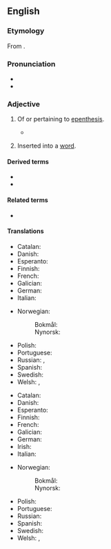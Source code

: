 ==English==

===Etymology===
{{root|en|ine-pro|*dʰeh₁-}}
From {{der|en|grc|ἐπενθετικός|t=inserted}}.

===Pronunciation===
* {{IPA|en|/ˌɛpənˈθɛtɪk/}}
* {{hyph|en|ep|en|thet|ic}}

===Adjective===
{{en-adj|-}}

# {{lb|en|phonology|phonetics}} Of or pertaining to [[epenthesis]].
#* {{quote-web
|en
|date=2015-12-07
|author=Julie Beck
|title=The Linguistics of 'YouTube Voice'
|work=The Atlantic
|url=https://www.theatlantic.com/technology/archive/2015/12/the-linguistics-of-youtube-voice/418962/
|passage=“I’ve added a little vowel between the t and the r,” Baron says. “It elongates the word, it adds an extra syllable to the word, it emphasizes the word. There’s a name for this: '''epenthetic''' vowel.”}}
# {{lb|en|phonology|of a [[phoneme]] or [[syllable]]}} Inserted into a [[word]].

====Derived terms====
* {{l|en|epenthetical}}
* {{l|en|epenthetically}}

====Related terms====
* {{l|en|epenthesis}}

====Translations====
{{trans-top|of or pertaining to epenthesis}}
* Catalan: {{t+|ca|epentètic}}
* Danish: {{t|da|epentetisk}}
* Esperanto: {{t|eo|epenteza}}
* Finnish: {{t|fi|epenteettinen}}
* French: {{t+|fr|épenthétique}}
* Galician: {{t+|gl|epentético}}
* German: {{t|de|epenthetisch}}
* Italian: {{t|it|epentetico}}
{{trans-mid}}
* Norwegian:
*: Bokmål: {{t|nb|epentetisk}}
*: Nynorsk: {{t|nn|epentetisk}}
* Polish: {{t|pl|epentetyczny}}
* Portuguese: {{t|pt|epentético}}
* Russian: {{t+|ru|вставно́й}}, {{t+|ru|эпентети́ческий|tr=epentɛtíčeskij}}
* Spanish: {{t+|es|epentético}}
* Swedish: {{t|sv|epentetisk}}
* Welsh: {{t|cy|ymwthiol}}, {{t|cy|epenthetig}}
{{trans-bottom}}

{{trans-top|inserted into a word}}
* Catalan: {{t+|ca|epentètic}}
* Danish: {{t|da|epentetisk}}
* Esperanto: {{t|eo|epenteza}}
* Finnish: {{t|fi|epenteettinen}}
* French: {{t+|fr|épenthétique}}
* Galician: {{t+|gl|epentético}}
* German: {{t|de|epenthetisch}}
* Irish: {{t|ga|cúnta}}
* Italian: {{t|it|epentetico}}
{{trans-mid}}
* Norwegian:
*: Bokmål: {{t|nb|epentetisk}}
*: Nynorsk: {{t|nn|epentetisk}}
* Polish: {{t|pl|epentetyczny}}
* Portuguese: {{t|pt|epentético}}
* Russian: {{t+|ru|эпентети́ческий|tr=epentɛtíčeskij}}
* Spanish: {{t+|es|epentético}}
* Swedish: {{t|sv|epentetisk}}
* Welsh: {{t|cy|ymwthiol}}, {{t|cy|epenthetig}}
{{trans-bottom}}